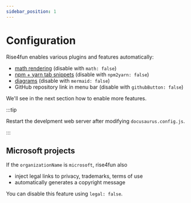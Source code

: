 ```yaml
---
sidebar_position: 1
---
```


# Configuration

Rise4fun enables various plugins and features automatically:

-   [math rendering](https://docusaurus.io/docs/markdown-features/math-equations) (disable with `math: false`)
-   [npm + yarn tab snippets](https://docusaurus.io/docs/markdown-features/code-blocks#npm2yarn-remark-plugin) (disable with `npm2yarn: false`)
-   [diagrams](https://docusaurus.io/docs/markdown-features/diagrams) (disable with `mermaid: false`)
-   GitHub repository link in menu bar (disable with `githubButton: false`)

We'll see in the next section how to enable more features.

:::tip

Restart the develpment web server after modifying `docusaurus.config.js`.

:::

## Microsoft projects

If the `organizationName` is `microsoft`, rise4fun also

-   inject legal links to privacy, trademarks, terms of use
-   automatically generates a copyright message

You can disable this feature using `legal: false`.
